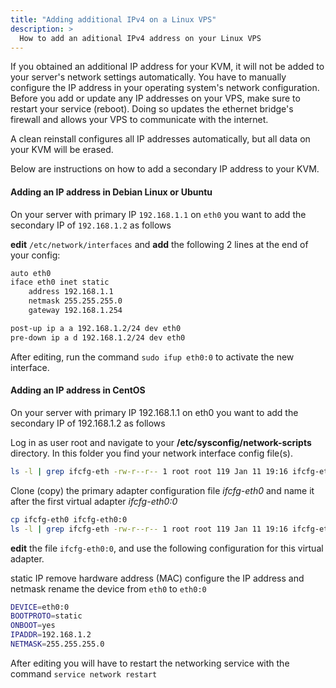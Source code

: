 ```yaml
---
title: "Adding additional IPv4 on a Linux VPS"
description: >
  How to add an aditional IPv4 address on your Linux VPS
---
```


If you obtained an additional IP address for your KVM, it will not be added to your server's network settings automatically. You have to manually configure the IP address in your operating system's network configuration. Before you add or update any IP addresses on your VPS, make sure to restart your service (reboot). Doing so updates the ethernet bridge's firewall and allows your VPS to communicate with the internet.

A clean reinstall configures all IP addresses automatically, but all data on your KVM will be erased.

Below are instructions on how to add a secondary IP address to your KVM.

#### Adding an IP address in Debian Linux or Ubuntu

On your server with primary IP `192.168.1.1` on `eth0`
you want to add the secondary IP of `192.168.1.2` as follows

**edit** `/etc/network/interfaces` and
**add** the following 2 lines at the end of your config:

```bash filename="/etc/network/interfaces"
auto eth0
iface eth0 inet static
    address 192.168.1.1
    netmask 255.255.255.0
    gateway 192.168.1.254

post-up ip a a 192.168.1.2/24 dev eth0
pre-down ip a d 192.168.1.2/24 dev eth0
```

After editing, run the command `sudo ifup eth0:0` to activate the new interface.

#### Adding an IP address in CentOS

On your server with primary IP 192.168.1.1 on eth0
you want to add the secondary IP of 192.168.1.2 as follows

Log in as user root and navigate to your **/etc/sysconfig/network-scripts** directory.
In this folder you find your network interface config file(s).

```bash
ls -l | grep ifcfg-eth -rw-r--r-- 1 root root 119 Jan 11 19:16 ifcfg-eth0
```

Clone (copy) the primary adapter configuration file _ifcfg-eth0_ and
name it after the first virtual adapter _ifcfg-eth0:0_

```bash
cp ifcfg-eth0 ifcfg-eth0:0
ls -l | grep ifcfg-eth -rw-r--r-- 1 root root 119 Jan 11 19:16 ifcfg-eth0 -rw-r--r-- 1 root root 119 Feb 24 08:53 ifcfg-eth0:0
```

**edit** the file `ifcfg-eth0:0`, and use the following configuration for this virtual adapter.

static IP
remove hardware address (MAC)
configure the IP address and netmask
rename the device from `eth0` to `eth0:0`

```bash
DEVICE=eth0:0
BOOTPROTO=static
ONBOOT=yes
IPADDR=192.168.1.2
NETMASK=255.255.255.0
```

After editing you will have to restart the networking service
with the command `service network restart`
